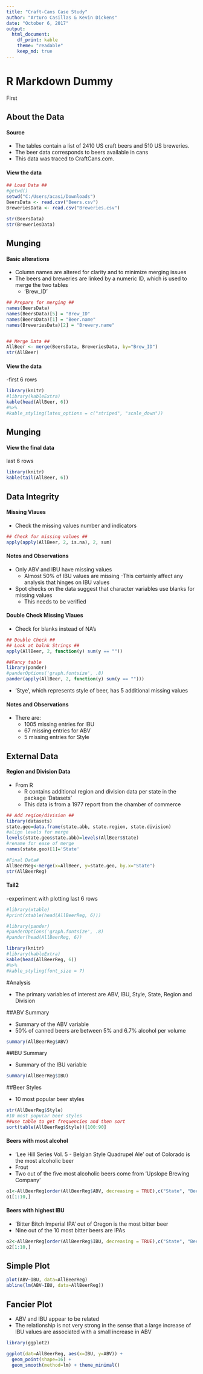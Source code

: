 ```yaml
---
title: "Craft-Cans Case Study"
author: "Arturo Casillas & Kevin Dickens"
date: "October 6, 2017"
output: 
  html_document:
    df_print: kable
    theme: "readable"
    keep_md: true
---
```


# R Markdown Dummy

First

## About the Data
#### Source

- The tables contain a list of 2410 US craft beers and 510 US breweries. 
- The beer data corresponds to beers available in cans
- This data was traced to CraftCans.com. 

#### View the data

```r
## Load Data ##
#getwd()
setwd("C:/Users/acasi/Downloads")
BeersData <- read.csv("Beers.csv")
BreweriesData <- read.csv("Breweries.csv")

str(BeersData)
str(BreweriesData)
```

## Munging
#### Basic alterations
- Column names are altered for clarity and to minimize merging issues
- The beers and breweries are linked by a numeric ID, which is used to merge the two tables
  - 'Brew_ID'

```r
## Prepare for merging ##
names(BeersData)
names(BeersData)[5] = "Brew_ID"
names(BeersData)[1] = "Beer.name"
names(BreweriesData)[2] = "Brewery.name"


## Merge Data ##
AllBeer <- merge(BeersData, BreweriesData, by="Brew_ID")
str(AllBeer)

```

#### View the data

-first 6 rows
```r
library(knitr)
#library(kableExtra)
kable(head(AllBeer, 6))
#%>%
#kable_styling(latex_options = c("striped", "scale_down"))
```

## Munging
#### View the final data

last 6 rows

```r
library(knitr)
kable(tail(AllBeer, 6))
```


## Data Integrity
#### Missing Vlaues
- Check the missing values number and indicators
```r
## Check for missing values ##
apply(apply(AllBeer, 2, is.na), 2, sum)
```

#### Notes and Observations
- Only ABV and IBU have missing values
  - Almost 50% of IBU values are missing
  -This certainly affect any analysis that hinges on IBU values
- Spot checks on the data suggest that character variables use blanks for missing values
  - This needs to be verified

#### Double Check Missing Vlaues
- Check for blanks instead of NA's
```r
## Double Check ##
## Look at balnk Strings ##
apply(AllBeer, 2, function(y) sum(y == ""))

##Fancy table
library(pander)
#panderOptions('graph.fontsize', .8)
pander(apply(AllBeer, 2, function(y) sum(y == "")))
```
- 'Stye', which represents style of beer, has 5 additional missing values

#### Notes and Observations
- There are:
  - 1005 missing entries for IBU
  - 67 missing entries for ABV
  - 5 missing entries for Style

## External Data

#### Region and Division Data
- From R
  - R contains additional region and division data per state in the package 'Datasets'
  - This data is from a 1977 report from the chamber of commerce

  
```r
## Add region/division ##
library(datasets)
state.geo=data.frame(state.abb, state.region, state.division)
#align levels for merge
levels(state.geo$state.abb)=levels(AllBeer$State)
#rename for ease of merge
names(state.geo)[1]='State'

#Final Data#
AllBeerReg<-merge(x=AllBeer, y=state.geo, by.x="State")
str(AllBeerReg)
```

#### Tail2

-experiment with plotting last 6 rows


```r
#library(xtable)
#print(xtable(head(AllBeerReg, 6)))

#library(pander)
#panderOptions('graph.fontsize', .8)
#pander(head(AllBeerReg, 6))

library(knitr)
#library(kableExtra)
kable(head(AllBeerReg, 6)) 
#%>%
#kable_styling(font_size = 7)
```

#Analysis

- The primary variables of interest are ABV, IBU, Style, State, Region and Division

##ABV Summary

- Summary of the ABV variable
- 50% of canned beers are between 5% and 6.7% alcohol per volume

```r
summary(AllBeerReg$ABV)
```

##IBU Summary

- Summary of the IBU variable

```r
summary(AllBeerReg$IBU)
```

##Beer Styles

- 10 most popular beer styles

```r
str(AllBeerReg$Style)
#10 most popular beer styles
##use table to get frequencies and then sort
sort(table(AllBeerReg$Style))[100:90]
```

#### Beers with most alcohol

- 'Lee Hill Series Vol. 5 - Belgian Style Quadrupel Ale' out of Colorado is the most alcoholic beer
- Frout 
- Two out of the five most alcoholic beers come from 'Upslope Brewing Company'

```r
o1<-AllBeerReg[order(AllBeerReg$ABV, decreasing = TRUE),c("State", "Beer.name","Beer_ID" ,"ABV","IBU","Ounces","Style", "Brewery.name", "City")]
o1[1:10,]
```

#### Beers with highest IBU

- 'Bitter Bitch Imperial IPA' out of Oregon is the most bitter beer
- Nine out of the 10 most bitter beers are IPAs

```r
o2<-AllBeerReg[order(AllBeerReg$IBU, decreasing = TRUE),c("State", "Beer.name","Beer_ID" ,"ABV","IBU","Ounces","Style","Brewery.name", "City")]
o2[1:10,]
```

## Simple Plot

```r
plot(ABV~IBU, data=AllBeerReg)
abline(lm(ABV~IBU, data=AllBeerReg))
```


## Fancier Plot

- ABV and IBU appear to be related
- The relationship is not very strong in the sense that a large increase of IBU values are associated with a small increase in ABV

```r
library(ggplot2)

ggplot(dat=AllBeerReg, aes(x=IBU, y=ABV)) + 
  geom_point(shape=16) + 
  geom_smooth(method=lm) + theme_minimal() 
```

